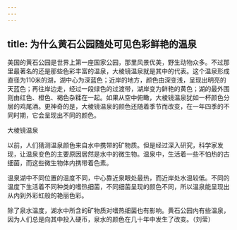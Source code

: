 ```yaml
---
---
---
```

title: 为什么黄石公园随处可见色彩鲜艳的温泉
---




美国的黄石公园是世界上第一座国家公园，那里风景优美，野生动物众多。不过那里最著名的还是那些色彩丰富的温泉，大棱镜温泉就是其中的代表。这个温泉形成直径为110米的湖，湖中心为深蓝色；近岸的地方，颜色由深变浅，呈现出明亮的天蓝色；再往岸边走，经过一段绿色的过渡带，湖岸变为鲜艳的黄色；湖的最外围则由红色、橙色、褐色杂糅在一起。如果从空中俯瞰，大棱镜温泉犹如一杯颜色分层的鸡尾酒。更神奇的是，大棱镜温泉的颜色还随着季节而改变，在一年四季的不同时期，它会呈现出不同的颜色。

大棱镜温泉



以前，人们猜测温泉颜色来自水中携带的矿物质。但是经过深入研究，科学家发现，让温泉变色的主要原因居然是水中的微生物。温泉中，生活着一些不怕热的古细菌，而这些微生物体内携带着色素。

温泉湖中不同位置的温度不同，中心靠近泉眼处最热，而近岸处水温较低。不同的温度下生活着不同种类的嗜热细菌，不同细菌呈现的颜色不同，所以温泉能呈现出从内到外彩虹般的艳丽色彩。

除了泉水温度，湖水中所含的矿物质对嗜热细菌也有影响。黄石公园内有些温泉，因为人们总是向其中投入硬币，泉水的颜色在几十年中发生了改变。（刘莹）